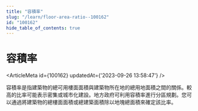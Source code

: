 ```yaml
---
title: "容積率"
slug: "/learn/floor-area-ratio--100162"
id: "100162"
hide_table_of_contents: true
---
```



# 容積率

<ArticleMeta id={100162} updatedAt={'2023-09-26 13:58:47'} />
<div className='border-solid border-b border-t-0 my-4 border-[var(--ifm-color-gray-300)]' />

容積率是指建築物的總可用樓面面積與建築物所在地的總用地面積之間的關係。較高的比率可能表示密集或城市化建設。地方政府可利用容積率進行分區規劃。您可以通過將建築物的總樓面面積或總建築面積除以地塊總面積來確定該比率。
